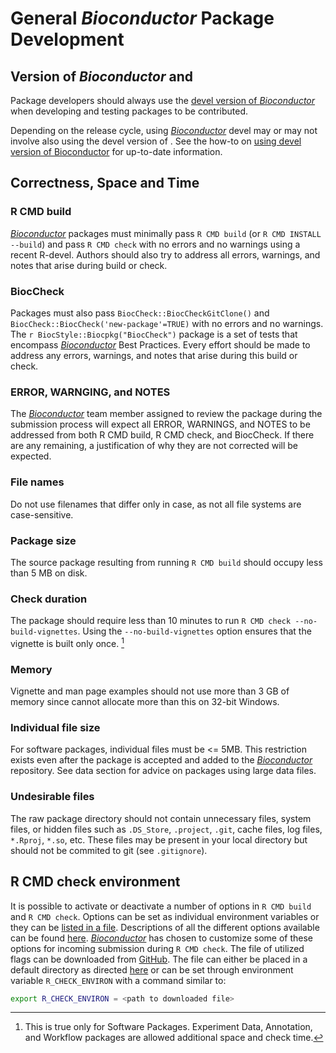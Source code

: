# General _Bioconductor_ Package Development {#general}

## Version of _Bioconductor_ and <i class="fab fa-r-project"></i>

Package developers should always use the [devel version of _Bioconductor_](https://bioconductor.org/packages/devel/BiocViews.html#___Software) when developing and testing packages to be contributed.

Depending on the <i class="fab fa-r-project"></i> release cycle, using [_Bioconductor_](https://bioconductor.org/) devel may or may not involve also using the devel version of <i class="fab fa-r-project"></i>.
See the how-to on [using devel version of Bioconductor](https://bioconductor.org/developers/how-to/useDevel/) for up-to-date information.

## Correctness, Space and Time

### R CMD build

[_Bioconductor_](https://bioconductor.org/) packages must minimally pass `R CMD build` (or `R CMD INSTALL --build`) and pass `R CMD check` with no errors and no warnings using a recent R-devel.
Authors should also try to address all errors, warnings, and notes that arise during build or check.

### BiocCheck

Packages must also pass `BiocCheck::BiocCheckGitClone()` and `BiocCheck::BiocCheck('new-package'=TRUE)` with no errors and no warnings.
The `r BiocStyle::Biocpkg("BiocCheck")` package is a set of tests that encompass [_Bioconductor_](https://bioconductor.org/) Best Practices.
Every effort should be made to address any errors, warnings, and notes that
arise during this build or check.


### ERROR, WARNGING, and NOTES

The [_Bioconductor_](https://bioconductor.org/) team member assigned to review
the package during the submission process will expect all ERROR, WARNINGS, and
NOTES to be addressed from both R CMD build, R CMD check, and BiocCheck. If
there are any remaining, a justification of why they are not corrected will be
expected.


### File names

Do not use filenames that differ only in case, as not all file systems are case-sensitive.

### Package size

The source package resulting from running `R CMD build` should occupy less than 5 MB on disk.

### Check duration

The package should require less than 10 minutes to run `R CMD check --no-build-vignettes`.
Using the `--no-build-vignettes` option ensures that the vignette is built only once.
^[This is true only for Software Packages.
Experiment Data, Annotation, and Workflow packages are allowed additional space and check time.]

### Memory

Vignette and man page examples should not use more than 3 GB of memory since <i class="fab fa-r-project"></i> cannot allocate more than this on 32-bit Windows.

### Individual file size

For software packages, individual files must be <= 5MB.
This restriction exists even after the package is accepted and added to the
[_Bioconductor_](https://bioconductor.org/) repository. See data section for
advice on packages using large data files. 

### Undesirable files

The raw package directory should not contain unnecessary files, system files, or hidden files such as `.DS_Store`, `.project`, `.git`, cache files, log files, `*.Rproj`, `*.so`, etc.
These files may be present in your local directory but should not be commited to git (see `.gitignore`).

## R CMD check environment

It is possible to activate or deactivate a number of options in `R CMD build` and `R CMD check`.
Options can be set as individual environment variables or they can be [listed in a file](https://cran.r-project.org/doc/manuals/r-release/R-exts.html#Checking-and-building-packages).
Descriptions of all the different options available can be found [here](https://cran.r-project.org/doc/manuals/r-devel/R-ints.html#Tools).
[_Bioconductor_](https://bioconductor.org/) has chosen to customize some of these options for incoming submission during `R CMD check`.
The file of utilized flags can be downloaded from [<i class="fab fa-github"></i> GitHub](https://github.com/Bioconductor/packagebuilder/blob/master/check.Renviron).
The file can either be placed in a default directory as directed [here](https://cran.r-project.org/doc/manuals/r-release/R-exts.html#Checking-and-building-packages) or can be set through environment variable `R_CHECK_ENVIRON` with a command similar to:

```bash
export R_CHECK_ENVIRON = <path to downloaded file>
```
